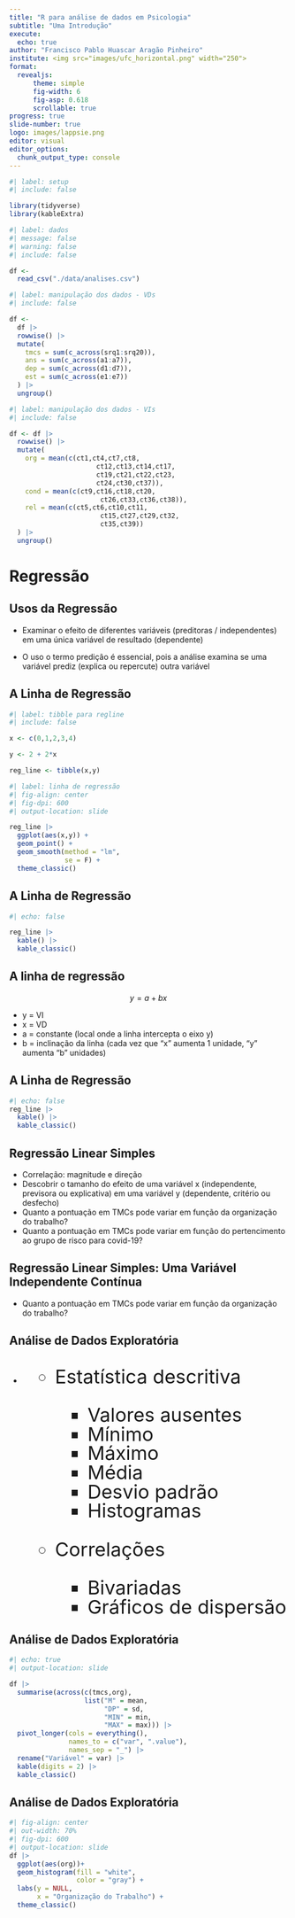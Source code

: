 ```yaml
---
title: "R para análise de dados em Psicologia"
subtitle: "Uma Introdução"
execute:
  echo: true
author: "Francisco Pablo Huascar Aragão Pinheiro"
institute: <img src="images/ufc_horizontal.png" width="250">
format: 
  revealjs:
      theme: simple
      fig-width: 6
      fig-asp: 0.618
      scrollable: true
progress: true
slide-number: true
logo: images/lappsie.png
editor: visual
editor_options: 
  chunk_output_type: console
---
```


```r
#| label: setup
#| include: false

library(tidyverse)
library(kableExtra)

```

```r
#| label: dados
#| message: false
#| warning: false
#| include: false

df <- 
  read_csv("./data/analises.csv")

```

```r
#| label: manipulação dos dados - VDs
#| include: false

df <- 
  df |>
  rowwise() |> 
  mutate(
    tmcs = sum(c_across(srq1:srq20)),
    ans = sum(c_across(a1:a7)),
    dep = sum(c_across(d1:d7)),
    est = sum(c_across(e1:e7))
  ) |> 
  ungroup()
```

```r
#| label: manipulação dos dados - VIs
#| include: false

df <- df |> 
  rowwise() |> 
  mutate(
    org = mean(c(ct1,ct4,ct7,ct8,
                      ct12,ct13,ct14,ct17,
                      ct19,ct21,ct22,ct23,
                      ct24,ct30,ct37)),
    cond = mean(c(ct9,ct16,ct18,ct20,
                       ct26,ct33,ct36,ct38)),
    rel = mean(c(ct5,ct6,ct10,ct11,
                       ct15,ct27,ct29,ct32,
                       ct35,ct39))
  ) |> 
  ungroup()

```


# Regressão

## Usos da Regressão

-   Examinar o efeito de diferentes variáveis (preditoras / independentes) em uma única variável de resultado (dependente)

-   O uso o termo predição é essencial, pois a análise examina se uma variável prediz (explica ou repercute) outra variável

## A Linha de Regressão

```r
#| label: tibble para regline
#| include: false

x <- c(0,1,2,3,4)

y <- 2 + 2*x

reg_line <- tibble(x,y)
```

```r
#| label: linha de regressão
#| fig-align: center
#| fig-dpi: 600
#| output-location: slide

reg_line |> 
  ggplot(aes(x,y)) +
  geom_point() +
  geom_smooth(method = "lm",
              se = F) +
  theme_classic()

```

## A Linha de Regressão

```r
#| echo: false

reg_line |> 
  kable() |> 
  kable_classic()
```

## A linha de regressão

$$
y = a + bx
$$

-   y = VI
-   x = VD
-   a = constante (local onde a linha intercepta o eixo y)
-   b = inclinação da linha (cada vez que "x" aumenta 1 unidade, "y" aumenta "b" unidades)

## A Linha de Regressão

```r
#| echo: false
reg_line |> 
  kable() |> 
  kable_classic()
```


## Regressão Linear Simples

-   Correlação: magnitude e direção
-   Descobrir o tamanho do efeito de uma variável x (independente, previsora ou explicativa) em uma variável y (dependente, critério ou desfecho)
-   Quanto a pontuação em TMCs pode variar em função da organização do trabalho?
-   Quanto a pontuação em TMCs pode variar em função do pertencimento ao grupo de risco para covid-19?

## Regressão Linear Simples: Uma Variável Independente Contínua

-   Quanto a pontuação em TMCs pode variar em função da organização do trabalho?

## Análise de Dados Exploratória

-   ::: {style="font-size:26pt;line-height:1;"}
    -   Estatística descritiva

        -   Valores ausentes
        -   Mínimo
        -   Máximo
        -   Média
        -   Desvio padrão
        -   Histogramas

    -   Correlações

        -   Bivariadas
        -   Gráficos de dispersão
    :::
    
## Análise de Dados Exploratória

```r
#| echo: true
#| output-location: slide

df |>
  summarise(across(c(tmcs,org),
                   list("M" = mean,
                        "DP" = sd,
                        "MIN" = min,
                        "MAX" = max))) |>
  pivot_longer(cols = everything(),
               names_to = c("var", ".value"),
               names_sep = "_") |>
  rename("Variável" = var) |> 
  kable(digits = 2) |>
  kable_classic()
```

## Análise de Dados Exploratória

```r
#| fig-align: center
#| out-width: 70%
#| fig-dpi: 600
#| output-location: slide
df |> 
  ggplot(aes(org))+
  geom_histogram(fill = "white",
                 color = "gray") +
  labs(y = NULL,
       x = "Organização do Trabalho") +
  theme_classic()
```


